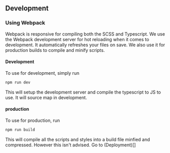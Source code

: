 ## Development

### Using Webpack

Webpack is responsive for compiling both the SCSS and Typescript. We use the Webpack development server for hot reloading when it comes to development. It automatically refreshes your files on save. We also use it for production builds to compile and minify scripts.

#### Development

To use for development, simply run

```bash
npm run dev
```

This will setup the development server and compile the typescript to JS to use. It will source map in development.

#### production

To use for production, run

```bash
npm run build
```

This will compile all the scripts and styles into a build file minfied and compressed. However this isn't advised. Go to (Deployment)[]